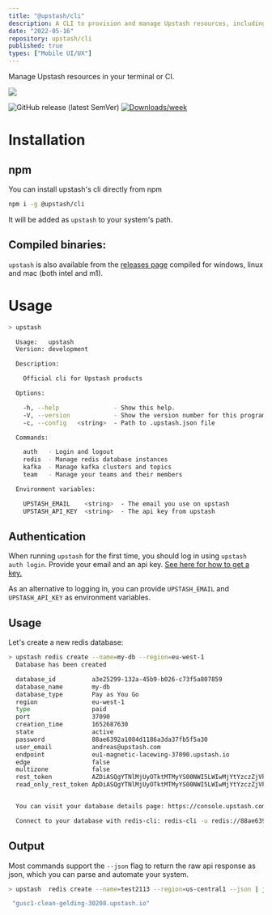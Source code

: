 ```yaml
---
title: "@upstash/cli"
description: A CLI to provision and manage Upstash resources, including Redis and Kafka databases.
date: "2022-05-16"
repository: upstash/cli
published: true
types: ["Mobile UI/UX"]
---
```



Manage Upstash resources in your terminal or CI.

![](https://raw.githubusercontent.com/upstash/cli/main/img/banner.svg)

![GitHub release (latest SemVer)](https://img.shields.io/github/v/release/upstash/cli)
[![Downloads/week](https://img.shields.io/npm/dw/lstr.svg)](https://npmjs.org/package/@upstash/cli)

# Installation

## npm

You can install upstash's cli directly from npm

```bash
npm i -g @upstash/cli
```

It will be added as `upstash` to your system's path.

## Compiled binaries:

`upstash` is also available from the
[releases page](https://github.com/upstash/upstash-cli/releases/latest) compiled
for windows, linux and mac (both intel and m1).

# Usage

```bash
> upstash

  Usage:   upstash
  Version: development

  Description:

    Official cli for Upstash products

  Options:

    -h, --help               - Show this help.
    -V, --version            - Show the version number for this program.
    -c, --config   <string>  - Path to .upstash.json file

  Commands:

    auth   - Login and logout
    redis  - Manage redis database instances
    kafka  - Manage kafka clusters and topics
    team   - Manage your teams and their members

  Environment variables:

    UPSTASH_EMAIL    <string>  - The email you use on upstash
    UPSTASH_API_KEY  <string>  - The api key from upstash
```

## Authentication

When running `upstash` for the first time, you should log in using
`upstash auth login`. Provide your email and an api key.
[See here for how to get a key.](https://docs.upstash.com/redis/howto/developerapi#api-development)

As an alternative to logging in, you can provide `UPSTASH_EMAIL` and
`UPSTASH_API_KEY` as environment variables.

## Usage

Let's create a new redis database:

```bash
> upstash redis create --name=my-db --region=eu-west-1
  Database has been created

  database_id          a3e25299-132a-45b9-b026-c73f5a807859
  database_name        my-db
  database_type        Pay as You Go
  region               eu-west-1
  type                 paid
  port                 37090
  creation_time        1652687630
  state                active
  password             88ae6392a1084d1186a3da37fb5f5a30
  user_email           andreas@upstash.com
  endpoint             eu1-magnetic-lacewing-37090.upstash.io
  edge                 false
  multizone            false
  rest_token           AZDiASQgYTNlMjUyOTktMTMyYS00NWI5LWIwMjYtYzczZjVhODA3ODU5ODhhZTYzOTJhMTA4NGQxMTg2YTNkYTM3ZmI1ZjVhMzA=
  read_only_rest_token ApDiASQgYTNlMjUyOTktMTMyYS00NWI5LWIwMjYtYzczZjVhODA3ODU5O_InFjRVX1XHsaSjq1wSerFCugZ8t8O1aTfbF6Jhq1I=


  You can visit your database details page: https://console.upstash.com/redis/a3e25299-132a-45b9-b026-c73f5a807859

  Connect to your database with redis-cli: redis-cli -u redis://88ae6392a1084d1186a3da37fb5f5a30@eu1-magnetic-lacewing-37090.upstash.io:37090
```

## Output

Most commands support the `--json` flag to return the raw api response as json,
which you can parse and automate your system.

```bash
> upstash  redis create --name=test2113 --region=us-central1 --json | jq '.endpoint'

 "gusc1-clean-gelding-30208.upstash.io"
```
